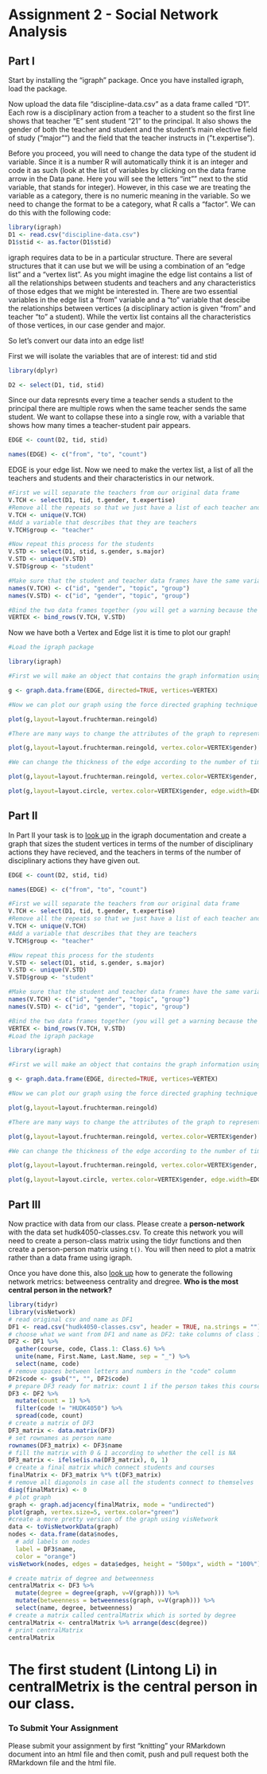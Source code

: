 # Assignment 2 - Social Network Analysis

## Part I
Start by installing the "igraph" package. Once you have installed igraph, load the package.

Now upload the data file "discipline-data.csv" as a data frame called "D1". Each row is a disciplinary action from a teacher to a student so the first line shows that teacher "E" sent student "21" to the principal. It also shows the gender of both the teacher and student and the student's main elective field of study ("major"") and the field that the teacher instructs in ("t.expertise").

Before you proceed, you will need to change the data type of the student id variable. Since it is a number R will automatically think it is an integer and code it as such (look at the list of variables by clicking on the data frame arrow in the Data pane. Here you will see the letters "int"" next to the stid variable, that stands for integer). However, in this case we are treating the variable as a category, there is no numeric meaning in the variable. So we need to change the format to be a category, what R calls a "factor". We can do this with the following code:

```r
library(igraph)
D1 <- read.csv("discipline-data.csv")
D1$stid <- as.factor(D1$stid)
```

igraph requires data to be in a particular structure. There are several structures that it can use but we will be using a combination of an "edge list" and a "vertex list". As you might imagine the edge list contains a list of all the relationships between students and teachers and any characteristics of those edges that we might be interested in. There are two essential variables in the edge list a "from" variable and a "to" variable that descibe the relationships between vertices (a disciplinary action is given "from" and teacher "to" a student). While the vertix list contains all the characteristics of those vertices, in our case gender and major.

So let's convert our data into an edge list!

First we will isolate the variables that are of interest: tid and stid

```r
library(dplyr)

D2 <- select(D1, tid, stid)
```

Since our data represnts every time a teacher sends a student to the principal there are multiple rows when the same teacher sends the same student. We want to collapse these into a single row, with a variable that shows how many times a teacher-student pair appears.

```r

EDGE <- count(D2, tid, stid)

names(EDGE) <- c("from", "to", "count")

```

EDGE is your edge list. Now we need to make the vertex list, a list of all the teachers and students and their characteristics in our network.

```r

#First we will separate the teachers from our original data frame
V.TCH <- select(D1, tid, t.gender, t.expertise)
#Remove all the repeats so that we just have a list of each teacher and their characteristics
V.TCH <- unique(V.TCH)
#Add a variable that describes that they are teachers
V.TCH$group <- "teacher"

#Now repeat this process for the students
V.STD <- select(D1, stid, s.gender, s.major)
V.STD <- unique(V.STD)
V.STD$group <- "student"

#Make sure that the student and teacher data frames have the same variables names
names(V.TCH) <- c("id", "gender", "topic", "group")
names(V.STD) <- c("id", "gender", "topic", "group")

#Bind the two data frames together (you will get a warning because the teacher data frame has 5 types of id (A,B,C,D,E) and the student has 25 (1-30), this isn't a problem)
VERTEX <- bind_rows(V.TCH, V.STD)

```

Now we have both a Vertex and Edge list it is time to plot our graph!

```r
#Load the igraph package

library(igraph)

#First we will make an object that contains the graph information using our two dataframes EDGE and VERTEX. Notice that we have made "directed = TRUE" - our graph is directed since discipline is being given from a teacher to a student.

g <- graph.data.frame(EDGE, directed=TRUE, vertices=VERTEX)

#Now we can plot our graph using the force directed graphing technique - our old friend Fruchertman-Reingold!

plot(g,layout=layout.fruchterman.reingold)

#There are many ways to change the attributes of the graph to represent different characteristics of the newtork. For example, we can color the nodes according to gender.

plot(g,layout=layout.fruchterman.reingold, vertex.color=VERTEX$gender)

#We can change the thickness of the edge according to the number of times a particular teacher has sent a particular student to the principal.

plot(g,layout=layout.fruchterman.reingold, vertex.color=VERTEX$gender, edge.width=EDGE$count)

plot(g,layout=layout.circle, vertex.color=VERTEX$gender, edge.width=EDGE$count)

```

## Part II

In Part II your task is to [look up](http://igraph.org/r/) in the igraph documentation and create a graph that sizes the student vertices in terms of the number of disciplinary actions they have recieved, and the teachers in terms of the number of disciplinary actions they have given out.
```r
EDGE <- count(D2, stid, tid)

names(EDGE) <- c("from", "to", "count")

#First we will separate the teachers from our original data frame
V.TCH <- select(D1, tid, t.gender, t.expertise)
#Remove all the repeats so that we just have a list of each teacher and their characteristics
V.TCH <- unique(V.TCH)
#Add a variable that describes that they are teachers
V.TCH$group <- "teacher"

#Now repeat this process for the students
V.STD <- select(D1, stid, s.gender, s.major)
V.STD <- unique(V.STD)
V.STD$group <- "student"

#Make sure that the student and teacher data frames have the same variables names
names(V.TCH) <- c("id", "gender", "topic", "group")
names(V.STD) <- c("id", "gender", "topic", "group")

#Bind the two data frames together (you will get a warning because the teacher data frame has 5 types of id (A,B,C,D,E) and the student has 25 (1-30), this isn't a problem)
VERTEX <- bind_rows(V.TCH, V.STD)
#Load the igraph package

library(igraph)

#First we will make an object that contains the graph information using our two dataframes EDGE and VERTEX. Notice that we have made "directed = TRUE" - our graph is directed since discipline is being given from a teacher to a student.

g <- graph.data.frame(EDGE, directed=TRUE, vertices=VERTEX)

#Now we can plot our graph using the force directed graphing technique - our old friend Fruchertman-Reingold!

plot(g,layout=layout.fruchterman.reingold)

#There are many ways to change the attributes of the graph to represent different characteristics of the newtork. For example, we can color the nodes according to gender.

plot(g,layout=layout.fruchterman.reingold, vertex.color=VERTEX$gender)

#We can change the thickness of the edge according to the number of times a particular teacher has sent a particular student to the principal.

plot(g,layout=layout.fruchterman.reingold, vertex.color=VERTEX$gender, edge.width=EDGE$count)

plot(g,layout=layout.circle, vertex.color=VERTEX$gender, edge.width=EDGE$count)

```



## Part III

Now practice with data from our class. Please create a **person-network** with the data set hudk4050-classes.csv. To create this network you will need to create a person-class matrix using the tidyr functions and then create a person-person matrix using `t()`. You will then need to plot a matrix rather than a data frame using igraph.

Once you have done this, also [look up](http://igraph.org/r/) how to generate the following network metrics: betweeness centrality and dregree. **Who is the most central person in the network?**
```r
library(tidyr)
library(visNetwork)
# read original csv and name as DF1
DF1 <- read.csv("hudk4050-classes.csv", header = TRUE, na.strings = "")
# choose what we want from DF1 and name as DF2: take columns of class 1 ~ class 6 and collapses into key-value pairs, key is "course", value is "code" of course; paste together columns of first name and last name into one column called "name"; keep the column of name and code
DF2 <- DF1 %>% 
  gather(course, code, Class.1: Class.6) %>%
  unite(name, First.Name, Last.Name, sep = "_") %>%
  select(name, code) 
# remove spaces between letters and numbers in the "code" column
DF2$code <- gsub("", "", DF2$code)
# prepare DF3 ready for matrix: count 1 if the person takes this course; remove all HUDK4050 in case the matrix will be too complicated to read; spread key-value pairs, key is the code, value is the count 
DF3 <- DF2 %>% 
  mutate(count = 1) %>%
  filter(code != "HUDK4050") %>%
  spread(code, count)
# create a matrix of DF3
DF3_matrix <- data.matrix(DF3)
# set rownames as person name
rownames(DF3_matrix) <- DF3$name
# fill the matrix with 0 & 1 according to whether the cell is NA
DF3_matrix <- ifelse(is.na(DF3_matrix), 0, 1)
# create a final matrix which connect students and courses
finalMatrix <- DF3_matrix %*% t(DF3_matrix)
# remove all diagonols in case all the students connect to themselves
diag(finalMatrix) <- 0
# plot graph
graph <- graph.adjacency(finalMatrix, mode = "undirected")
plot(graph, vertex.size=5, vertex.color="green")
#create a more pretty version of the graph using visNetwork
data <- toVisNetworkData(graph)
nodes <- data.frame(data$nodes,
  # add labels on nodes
  label = DF3$name,
  color = "orange")   
visNetwork(nodes, edges = data$edges, height = "500px", width = "100%")
```

```r
# create matrix of degree and betweenness
centralMatrix <- DF3 %>% 
  mutate(degree = degree(graph, v=V(graph))) %>%
  mutate(betweenness = betweenness(graph, v=V(graph))) %>%
  select(name, degree, betweenness)
# create a matrix called centralMatrix which is sorted by degree
centralMatrix <- centralMatrix %>% arrange(desc(degree))
# print centralMatrix
centralMatrix
```
# The first student (Lintong Li) in centralMetrix is the central person in our class.





### To Submit Your Assignment

Please submit your assignment by first "knitting" your RMarkdown document into an html file and then comit, push and pull request both the RMarkdown file and the html file.


